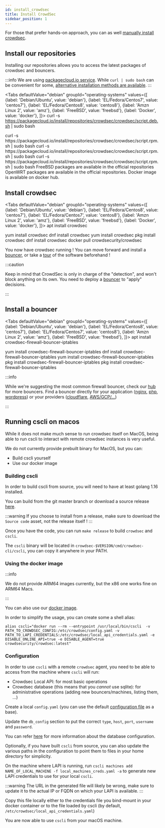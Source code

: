 ```yaml
---
id: install_crowdsec
title: Install CrowdSec
sidebar_position: 1
---
```



For those that prefer hands-on approach, you can as well [manually install crowdsec](/user_guides/building.md).

## Install our repositories

Installing our repositories allows you to access the latest packages of crowdsec and bouncers.

:::info
We are using [packagecloud.io service](https://packagecloud.io/crowdsec/crowdsec/).
While `curl | sudo bash` can be convenient for some, [alternative installation methods are available](https://packagecloud.io/crowdsec/crowdsec/install#manual).
:::


<Tabs
  defaultValue="debian"
  groupId="operating-systems"
  values={[
    {label: 'Debian/Ubuntu', value: 'debian'},
    {label: 'EL/Fedora/Centos7', value: 'centos7'},
    {label: 'EL/Fedora/Centos8', value: 'centos8'},
    {label: 'Amzn Linux 2', value: 'amz'},
    {label: 'FreeBSD', value: 'freebsd'},
    {label: 'Docker', value: 'docker'},
  ]}>
  <TabItem value="debian">
    <CodeBlock className="language-bash">curl -s https://packagecloud.io/install/repositories/crowdsec/crowdsec/script.deb.sh | sudo bash</CodeBlock>
  </TabItem>
  
  <TabItem value="centos7">
    <CodeBlock className="language-bash">curl -s https://packagecloud.io/install/repositories/crowdsec/crowdsec/script.rpm.sh | sudo bash</CodeBlock>
  </TabItem>

  <TabItem value="centos8">
    <CodeBlock className="language-bash">curl -s https://packagecloud.io/install/repositories/crowdsec/crowdsec/script.rpm.sh | sudo bash</CodeBlock>
  </TabItem>

  <TabItem value="amz">
    <CodeBlock className="language-bash">curl -s https://packagecloud.io/install/repositories/crowdsec/crowdsec/script.rpm.sh | sudo bash</CodeBlock>
  </TabItem>

  <TabItem value="freebsd">
    FreeBSD packages are available in the official repositories
  </TabItem>

  <TabItem value="openwrt">
    OpenWRT packages are available in the official repositories.
  </TabItem>

  <TabItem value="docker">
    Docker image is available on docker hub.
  </TabItem>

</Tabs>



## Install crowdsec

<Tabs
  defaultValue="debian"
  groupId="operating-systems"
  values={[
    {label: 'Debian/Ubuntu', value: 'debian'},
    {label: 'EL/Fedora/Centos8', value: 'centos7'},
    {label: 'EL/Fedora/Centos7', value: 'centos8'},
    {label: 'Amzn Linux 2', value: 'amz'},
    {label: 'FreeBSD', value: 'freebsd'},
    {label: 'Docker', value: 'docker'},
  ]}>
  <TabItem value="debian">
    <CodeBlock className="language-bash">apt install crowdsec</CodeBlock>
  </TabItem>
  
  <TabItem value="centos7">
    <CodeBlock className="language-bash">yum install crowdsec</CodeBlock>
  </TabItem>

  <TabItem value="centos8">
    <CodeBlock className="language-bash">dnf install crowdsec</CodeBlock>
  </TabItem>

  <TabItem value="amz">
    <CodeBlock className="language-bash">yum install crowdsec</CodeBlock>
  </TabItem>

  <TabItem value="freebsd">
    <CodeBlock className="language-bash">pkg install crowdsec</CodeBlock>
  </TabItem>

  <TabItem value="openwrt">
    <CodeBlock className="language-bash">dnf install crowdsec</CodeBlock>
  </TabItem>

  <TabItem value="docker">
    <CodeBlock className="language-bash">docker pull crowdsecurity/crowdsec</CodeBlock>
  </TabItem>

</Tabs>


<!-- TBD : fix links -->

You now have crowdsec running ! You can move forward and install a [bouncer](/bouncers/intro.md), or take a [tour](/getting_started/crowdsec_tour.md) of the software beforehand !


:::caution

Keep in mind that CrowdSec is only in charge of the "detection", and won't block anything on its own.
You need to deploy a [bouncer](/bouncers/intro.md) to "apply" decisions.

:::


## Install a bouncer


<Tabs
  defaultValue="debian"
  groupId="operating-systems"
  values={[
    {label: 'Debian/Ubuntu', value: 'debian'},
    {label: 'EL/Fedora/Centos8', value: 'centos7'},
    {label: 'EL/Fedora/Centos7', value: 'centos8'},
    {label: 'Amzn Linux 2', value: 'amz'},
    {label: 'FreeBSD', value: 'freebsd'},
  ]}>
  <TabItem value="debian">
    <CodeBlock className="language-bash">apt install crowdsec-firewall-bouncer-iptables</CodeBlock>
  </TabItem>
  
  <TabItem value="centos7">
      <CodeBlock className="language-bash">yum install crowdsec-firewall-bouncer-iptables</CodeBlock>
  </TabItem>
  <TabItem value="centos8">
    <CodeBlock className="language-bash">dnf install crowdsec-firewall-bouncer-iptables</CodeBlock>
  </TabItem>
  <TabItem value="amz">
    <CodeBlock className="language-bash">yum install crowdsec-firewall-bouncer-iptables</CodeBlock>
  </TabItem>
  <TabItem value="freebsd">
    <CodeBlock className="language-bash">pkg install crowdsec-firewall-bouncer-iptables</CodeBlock>
  </TabItem>
  <TabItem value="openwrt">
    <CodeBlock className="language-bash">pkg install crowdsec-firewall-bouncer-iptables</CodeBlock>
  </TabItem>
</Tabs>


:::info

While we're suggesting the most common firewall bouncer, check our [hub](https://hub.crowdsec.net) for more bouncers.
Find a bouncer directly for your application ([nginx](https://hub.crowdsec.net/author/crowdsecurity/bouncers/cs-nginx-bouncer), [php](https://github.com/crowdsecurity/php-cs-bouncer), [wordpress](https://hub.crowdsec.net/author/crowdsecurity/bouncers/cs-wordpress-bouncer)) or your providers ([cloudflare](https://hub.crowdsec.net/author/crowdsecurity/bouncers/cs-cloudflare-bouncer), [AWS/GCP/...](https://hub.crowdsec.net/author/fallard84/bouncers/cs-cloud-firewall-bouncer)) 

:::

## Running cscli on macos

While it does not make much sense to run crowdsec itself on MacOS, being able to run cscli to interact with remote crowdsec instances is very useful.

We do not currently provide prebuilt binary for MacOS, but you can:
 - Build cscli yourself
 - Use our docker image

### Building cscli

In order to build cscli from source, you will need to have at least golang 1.16 installed.

You can build from the git master branch or download a source release [here](https://github.com/crowdsecurity/crowdsec/releases).

:::warning
  If you choose to install from a release, make sure to download the `Source code` asset, not the release itself !
:::

Once you have the code, you can run `make release` to build `crowdsec` and `cscli`.

The `cscli` binary will be located in `crowdsec-$VERSION/cmd/crowdsec-cli/cscli`, you can copy it anywhere in your PATH.

### Using the docker image

:::info

We do not provide ARM64 images currently, but the x86 one works fine on ARM64 Macs.

:::

You can also use our [docker image](https://hub.docker.com/r/crowdsecurity/crowdsec).

In order to simplify the usage, you can create some  a shell alias:
```shell
alias cscli="docker run --rm --entrypoint /usr/local/bin/cscli  -v PATH_TO_CROWDSEC_CONFIG:/etc/crowdsec/config.yaml -v PATH_TO_LAPI_CREDENTIALS:/etc/crowdsec/local_api_credentials.yaml -e DISABLE_ONLINE_API=true -e DISABLE_AGENT=true crowdsecurity/crowdsec:latest"
```


### Configuration

In order to use `cscli` with a remote `crowdsec` agent, you need to be able to access from the machine where `cscli` will run:
  - Crowdsec Local API: for most basic operations
  - Crowdsec database (this means that you *cannot* use sqlite): for administrative operations (adding new bouncers/machines, listing them, ...)

Create a local `config.yaml` (you can use the default [configuration file](https://github.com/crowdsecurity/crowdsec/blob/master/config/config.yaml) as a base).

Update the `db_config` section to put the correct `type`, `host`, `port`, `username` and `password`.

You can refer [here](/local_api/database.md) for more information about the database configuration.

Optionally, if you have built `cscli` from source, you can also update the various paths in the configuration to point them to files in your home directory for simplicity.  

On the machine where LAPI is running, run `cscli machines add NAME_OF_LOCAL_MACHINE -f local_machines_creds.yaml -a` to generate new LAPI credentials to use for your local `cscli`.

:::warning
The URL in the generated file will likely be wrong, make sure to update it to the actual IP or FQDN on which your LAPI is available.
:::

Copy this file locally either to the credentials file you bind-mount in your docker container or to the file loaded by cscli (by default, `/etc/crowdsec/local_api_credentials.yaml`)

You are now able to use `cscli` from your macOS machine.